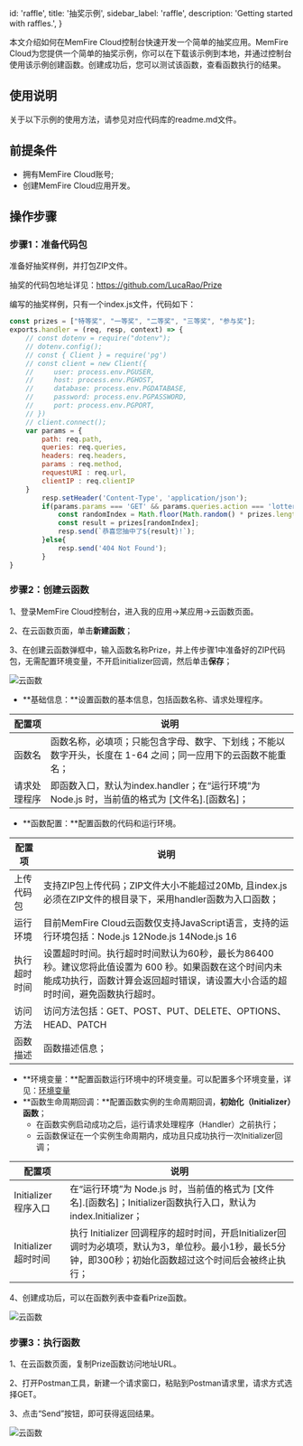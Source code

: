 
  id: 'raffle',
  title: '抽奖示例',
  sidebar_label: 'raffle',
  description: 'Getting started with raffles.',
}

本文介绍如何在MemFire Cloud控制台快速开发一个简单的抽奖应用。MemFire Cloud为您提供一个简单的抽奖示例，你可以在下载该示例到本地，并通过控制台使用该示例创建函数。创建成功后，您可以测试该函数，查看函数执行的结果。

## **使用说明**

关于以下示例的使用方法，请参见对应代码库的readme.md文件。

## 前提条件

- 拥有MemFire Cloud账号;
- 创建MemFire Cloud应用开发。

## 操作步骤

### 步骤1：准备代码包

准备好抽奖样例，并打包ZIP文件。

抽奖的代码包地址详见：https://github.com/LucaRao/Prize

编写的抽奖样例，只有一个index.js文件，代码如下：

```JavaScript
const prizes = ["特等奖", "一等奖", "二等奖", "三等奖", "参与奖"];
exports.handler = (req, resp, context) => {
    // const dotenv = require("dotenv");
    // dotenv.config();
    // const { Client } = require('pg')
    // const client = new Client({
    //     user: process.env.PGUSER,
    //     host: process.env.PGHOST,
    //     database: process.env.PGDATABASE,
    //     password: process.env.PGPASSWORD,
    //     port: process.env.PGPORT,
    // })
    // client.connect();
    var params = {
        path: req.path,
        queries: req.queries,
        headers: req.headers,
        params : req.method,
        requestURI : req.url,
        clientIP : req.clientIP
    }
        resp.setHeader('Content-Type', 'application/json');
        if(params.params === 'GET' && params.queries.action === 'lottery'){
            const randomIndex = Math.floor(Math.random() * prizes.length);
            const result = prizes[randomIndex];
            resp.send(`恭喜您抽中了${result}!`);
        }else{
            resp.send('404 Not Found');
        }
}
```

### 步骤2：创建云函数

1、登录MemFire Cloud控制台，进入我的应用->某应用->云函数页面。

2、在云函数页面，单击**新建函数**；

3、在创建云函数弹框中，输入函数名称Prize，并上传步骤1中准备好的ZIP代码包，无需配置环境变量，不开启initializer回调，然后单击**保存**；

![云函数](/docs/img/raffle-1.png)

- **基础信息：**设置函数的基本信息，包括函数名称、请求处理程序。

| **配置项**   | **说明**                                                     |
| ------------ | ------------------------------------------------------------ |
| 函数名       | 函数名称，必填项；只能包含字母、数字、下划线；不能以数字开头，长度在 1-64 之间；同一应用下的云函数不能重名； |
| 请求处理程序 | 即函数入口，默认为index.handler；在“运行环境”为 Node.js 时，当前值的格式为 [文件名].[函数名]； |

- **函数配置：**配置函数的代码和运行环境。

| **配置项**   | **说明**                                                     |
| ------------ | ------------------------------------------------------------ |
| 上传代码包   | 支持ZIP包上传代码；ZIP文件大小不能超过20Mb, 且index.js必须在ZIP文件的根目录下，采用handler函数为入口函数； |
| 运行环境     | 目前MemFire Cloud云函数仅支持JavaScript语言，支持的运行环境包括：Node.js 12Node.js 14Node.js 16 |
| 执行超时时间 | 设置超时时间。执行超时时间默认为60秒，最长为86400秒。建议您将此值设置为 600 秒。如果函数在这个时间内未能成功执行，函数计算会返回超时错误，请设置大小合适的超时时间，避免函数执行超时。 |
| 访问方法     | 访问方法包括：GET、POST、PUT、DELETE、OPTIONS、HEAD、PATCH   |
| 函数描述     | 函数描述信息；                                               |

- **环境变量：**配置函数运行环境中的环境变量。可以配置多个环境变量，详见：[环境变量](/docs//guides/functions/variable)
- **函数生命周期回调：**配置函数实例的生命周期回调，**初始化（Initializer）函数**；
  - 在函数实例启动成功之后，运行请求处理程序（Handler）之前执行；
  - 云函数保证在一个实例生命周期内，成功且只成功执行一次Initializer回调；

| **配置项**          | **说明**                                                     |
| ------------------- | ------------------------------------------------------------ |
| Initializer程序入口 | 在“运行环境”为 Node.js 时，当前值的格式为 [文件名].[函数名]；Initializer函数执行入口，默认为index.Initializer； |
| Initializer超时时间 | 执行 Initializer 回调程序的超时时间，开启Initializer回调时为必填项，默认为3，单位秒。最小1秒，最长5分钟，即300秒；初始化函数超过这个时间后会被终止执行； |

4、创建成功后，可以在函数列表中查看Prize函数。

![云函数](/docs/img/raffle-2.png)

### 步骤3：执行函数

1、在云函数页面，复制Prize函数访问地址URL。

2、打开Postman工具，新建一个请求窗口，粘贴到Postman请求里，请求方式选择GET。

3、点击“Send”按钮，即可获得返回结果。

![云函数](/docs/img/raffle-3.png)


